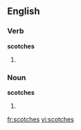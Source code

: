 ==English==
===Verb===
'''scotches'''
# {{third-person singular of|[[scotch]]}}

===Noun===
'''scotches'''
# {{plural of|[[scotch]]}}

[[fr:scotches]]
[[vi:scotches]]